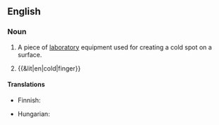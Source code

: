 ==English==
{{wikipedia}}

===Noun===
{{en-noun}}

# {{lb|en|chemistry}} A piece of [[laboratory]] equipment used for creating a cold spot on a surface.
# {{&lit|en|cold|finger}}

====Translations====
{{trans-top|laboratory equipment}}
* Finnish: {{t|fi|kylmäsormi}}
{{trans-mid}}
* Hungarian: {{t|hu|hidegujj}}
{{trans-bottom}}
